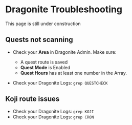
# Dragonite Troubleshooting

<Callout type="info" emoji="🚧">
  This page is still under construction
</Callout>

## Quests not scanning

- Check your **Area** in Dragonite Admin. Make sure:

    - A quest route is saved
    - **Quest Mode** is Enabled
    - **Quest Hours** has at least one number in the Array.

- Check your Dragonite Logs: `grep QUESTCHECK`

## Koji route issues

- Check your Dragonite Logs: `grep KOJI`
- Check your Dragonite Logs: `grep CRON`
